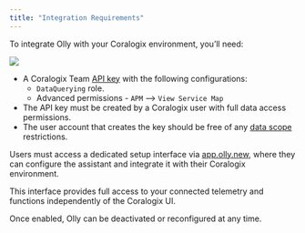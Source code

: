 ```yaml
---
title: "Integration Requirements"
---
```



To integrate Olly with your Coralogix environment, you’ll need:

![](./images/team-key-cx-modal.png)

- A Coralogix Team [API key](https://coralogix.com/docs/user-guides/account-management/api-keys/api-keys/) with the following configurations:
    - `DataQuerying` role.
    - Advanced permissions - `APM` --> `View Service Map`
- The API key must be created by a Coralogix user with full data access permissions.
- The user account that creates the key should be free of any [data scope](https://coralogix.com/docs/user-guides/account-management/user-management/scopes/) restrictions.

Users must access a dedicated setup interface via [app.olly.new](https://olly.new/), where they can configure the assistant and integrate it with their Coralogix environment. 

This interface provides full access to your connected telemetry and functions independently of the Coralogix UI.

Once enabled, Olly can be deactivated or reconfigured at any time.
